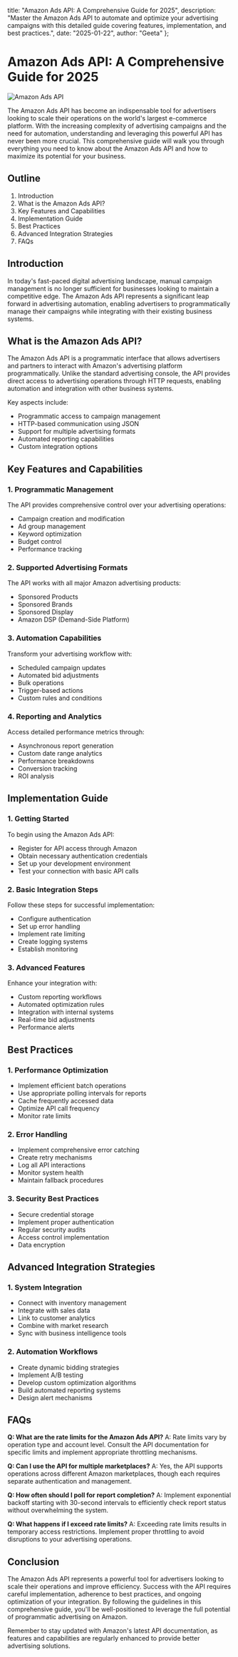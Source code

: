   title: "Amazon Ads API: A Comprehensive Guide for 2025",
  description: "Master the Amazon Ads API to automate and optimize your advertising campaigns with this detailed guide covering features, implementation, and best practices.",
  date: "2025-01-22",
  author: "Geeta"
};

# Amazon Ads API: A Comprehensive Guide for 2025

![Amazon Ads API](/images/blog/amazon-ads-api.jpeg)

The Amazon Ads API has become an indispensable tool for advertisers looking to scale their operations on the world's largest e-commerce platform. With the increasing complexity of advertising campaigns and the need for automation, understanding and leveraging this powerful API has never been more crucial. This comprehensive guide will walk you through everything you need to know about the Amazon Ads API and how to maximize its potential for your business.

## Outline

1. Introduction
2. What is the Amazon Ads API?
3. Key Features and Capabilities
4. Implementation Guide
5. Best Practices
6. Advanced Integration Strategies
7. FAQs

## Introduction

In today's fast-paced digital advertising landscape, manual campaign management is no longer sufficient for businesses looking to maintain a competitive edge. The Amazon Ads API represents a significant leap forward in advertising automation, enabling advertisers to programmatically manage their campaigns while integrating with their existing business systems.

## What is the Amazon Ads API?

The Amazon Ads API is a programmatic interface that allows advertisers and partners to interact with Amazon's advertising platform programmatically. Unlike the standard advertising console, the API provides direct access to advertising operations through HTTP requests, enabling automation and integration with other business systems.

Key aspects include:
- Programmatic access to campaign management
- HTTP-based communication using JSON
- Support for multiple advertising formats
- Automated reporting capabilities
- Custom integration options

## Key Features and Capabilities

### 1. Programmatic Management
The API provides comprehensive control over your advertising operations:
- Campaign creation and modification
- Ad group management
- Keyword optimization
- Budget control
- Performance tracking

### 2. Supported Advertising Formats
The API works with all major Amazon advertising products:
- Sponsored Products
- Sponsored Brands
- Sponsored Display
- Amazon DSP (Demand-Side Platform)

### 3. Automation Capabilities
Transform your advertising workflow with:
- Scheduled campaign updates
- Automated bid adjustments
- Bulk operations
- Trigger-based actions
- Custom rules and conditions

### 4. Reporting and Analytics
Access detailed performance metrics through:
- Asynchronous report generation
- Custom date range analytics
- Performance breakdowns
- Conversion tracking
- ROI analysis

## Implementation Guide

### 1. Getting Started
To begin using the Amazon Ads API:
- Register for API access through Amazon
- Obtain necessary authentication credentials
- Set up your development environment
- Test your connection with basic API calls

### 2. Basic Integration Steps
Follow these steps for successful implementation:
- Configure authentication
- Set up error handling
- Implement rate limiting
- Create logging systems
- Establish monitoring

### 3. Advanced Features
Enhance your integration with:
- Custom reporting workflows
- Automated optimization rules
- Integration with internal systems
- Real-time bid adjustments
- Performance alerts

## Best Practices

### 1. Performance Optimization
- Implement efficient batch operations
- Use appropriate polling intervals for reports
- Cache frequently accessed data
- Optimize API call frequency
- Monitor rate limits

### 2. Error Handling
- Implement comprehensive error catching
- Create retry mechanisms
- Log all API interactions
- Monitor system health
- Maintain fallback procedures

### 3. Security Best Practices
- Secure credential storage
- Implement proper authentication
- Regular security audits
- Access control implementation
- Data encryption

## Advanced Integration Strategies

### 1. System Integration
- Connect with inventory management
- Integrate with sales data
- Link to customer analytics
- Combine with market research
- Sync with business intelligence tools

### 2. Automation Workflows
- Create dynamic bidding strategies
- Implement A/B testing
- Develop custom optimization algorithms
- Build automated reporting systems
- Design alert mechanisms

## FAQs

**Q: What are the rate limits for the Amazon Ads API?**
A: Rate limits vary by operation type and account level. Consult the API documentation for specific limits and implement appropriate throttling mechanisms.

**Q: Can I use the API for multiple marketplaces?**
A: Yes, the API supports operations across different Amazon marketplaces, though each requires separate authentication and management.

**Q: How often should I poll for report completion?**
A: Implement exponential backoff starting with 30-second intervals to efficiently check report status without overwhelming the system.

**Q: What happens if I exceed rate limits?**
A: Exceeding rate limits results in temporary access restrictions. Implement proper throttling to avoid disruptions to your advertising operations.

## Conclusion

The Amazon Ads API represents a powerful tool for advertisers looking to scale their operations and improve efficiency. Success with the API requires careful implementation, adherence to best practices, and ongoing optimization of your integration. By following the guidelines in this comprehensive guide, you'll be well-positioned to leverage the full potential of programmatic advertising on Amazon.

Remember to stay updated with Amazon's latest API documentation, as features and capabilities are regularly enhanced to provide better advertising solutions.
